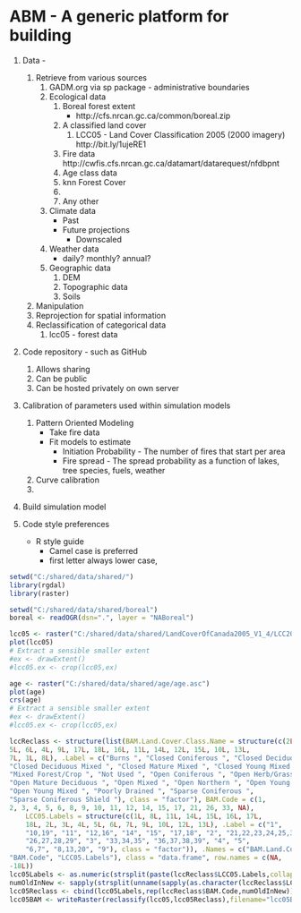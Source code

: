 ABM - A generic platform for building 
========================================================

1. Data - 
    1. Retrieve from various sources
        1. GADM.org via sp package - administrative boundaries
        1. Ecological data 
            1. Boreal forest extent
               - http://cfs.nrcan.gc.ca/common/boreal.zip
            1. A classified land cover 
                1. LCC05 - Land Cover Classification 2005 (2000 imagery)
                    http://bit.ly/1ujeRE1
            1. Fire data
               http://cwfis.cfs.nrcan.gc.ca/datamart/datarequest/nfdbpnt
            1. Age class data
            1. knn Forest Cover
            1. 
            1. Any other
        1. Climate data
            - Past
            - Future projections
                - Downscaled
        1. Weather data
            - daily? monthly? annual?
        1. Geographic data
            1. DEM
            1. Topographic data
            1. Soils
    1. Manipulation
    1. Reprojection for spatial information
    1. Reclassification of categorical data 
        1. lcc05 - forest data

1. Code repository - such as GitHub
    1. Allows sharing
    1. Can be public
    1. Can be hosted privately on own server

1. Calibration of parameters used within simulation models
    1. Pattern Oriented Modeling
        - Take fire data
        - Fit models to estimate
            - Initiation Probability - The number of fires that start per area
            - Fire spread - The spread probability as a function of lakes, tree species, fuels, weather
    1. Curve calibration
    1. 
    
1. Build simulation model

1. Code style preferences
    - R style guide
        - Camel case is preferred
        - first letter always lower case, 


```r
setwd("C:/shared/data/shared/")
library(rgdal)
library(raster)
```

```r
setwd("C:/shared/data/shared/boreal")
boreal <- readOGR(dsn=".", layer = "NABoreal")
```

```r
lcc05 <- raster("C:/shared/data/shared/LandCoverOfCanada2005_V1_4/LCC2005_V1_4a.tif")
plot(lcc05)
# Extract a sensible smaller extent
#ex <- drawExtent()
#lcc05.ex <- crop(lcc05,ex)
```

```r
age <- raster("C:/shared/data/shared/age/age.asc")
plot(age)
crs(age)
# Extract a sensible smaller extent
#ex <- drawExtent()
#lcc05.ex <- crop(lcc05,ex)
```

```r
lccReclass <- structure(list(BAM.Land.Cover.Class.Name = structure(c(2L, 3L, 
5L, 6L, 4L, 9L, 17L, 18L, 16L, 11L, 14L, 12L, 15L, 10L, 13L, 
7L, 1L, 8L), .Label = c("Burns ", "Closed Coniferous ", "Closed Deciduous ", 
"Closed Deciduous Mixed ", "Closed Mature Mixed ", "Closed Young Mixed ", 
"Mixed Forest/Crop ", "Not Used ", "Open Coniferous ", "Open Herb/Grass ", 
"Open Mature Deciduous ", "Open Mixed ", "Open Northern ", "Open Young Deciduous ", 
"Open Young Mixed ", "Poorly Drained ", "Sparse Coniferous ", 
"Sparse Coniferous Shield "), class = "factor"), BAM.Code = c(1, 
2, 3, 4, 5, 6, 8, 9, 10, 11, 12, 14, 15, 17, 21, 26, 33, NA), 
    LCC05.Labels = structure(c(1L, 8L, 11L, 14L, 15L, 16L, 17L, 
    18L, 2L, 3L, 4L, 5L, 6L, 7L, 9L, 10L, 12L, 13L), .Label = c("1", 
    "10,19", "11", "12,16", "14", "15", "17,18", "2", "21,22,23,24,25,30,31,32", 
    "26,27,28,29", "3", "33,34,35", "36,37,38,39", "4", "5", 
    "6,7", "8,13,20", "9"), class = "factor")), .Names = c("BAM.Land.Cover.Class.Name", 
"BAM.Code", "LCC05.Labels"), class = "data.frame", row.names = c(NA, 
-18L))
lcc05Labels <- as.numeric(strsplit(paste(lccReclass$LCC05.Labels,collapse = ","),",")[[1]])
numOldInNew <- sapply(strsplit(unname(sapply(as.character(lccReclass$LCC05.Labels),function(x) x)),","),length)
lcc05Reclass <- cbind(lcc05Labels,rep(lccReclass$BAM.Code,numOldInNew))
lcc05BAM <- writeRaster(reclassify(lcc05,lcc05Reclass),filename="lcc05BAMReclass.grid")
```

